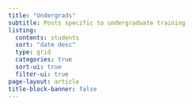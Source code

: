 ```yaml
---
title: "Undergrads"
subtitle: Posts specific to undergraduate training
listing:
  contents: students
  sort: "date desc"
  type: grid
  categories: true
  sort-ui: true
  filter-ui: true
page-layout: article
title-block-banner: false
---
```

